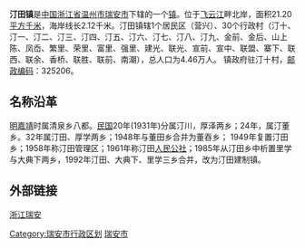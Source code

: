 {{Unreferenced|time=2020-06-25T00:46:09+00:00}}
'''汀田镇'''是[[中华人民共和国|中国]][[浙江省|浙江省]][[温州市|温州市]][[瑞安市|瑞安市]]下辖的一个[[镇|镇]]。位于[[飞云江|飞云江]]畔北岸，面积21.20[[平方千米|平方千米]]，海岸线长2.12千米。汀田镇辖1个居民区（营兴）、30个行政村（汀十、汀一、汀二、汀三、汀四、汀五、汀六、汀七、汀八、汀九、金前、金后、山上陈、凤岙、繁里、荣里、富里、强里、建光、联光、宣前、宣中、联盟、寨下、联西、联余、香桥、联胜、联前、南潮），总人口为4.46万人。
镇政府驻汀十村，[[邮政编码|邮政编码]]：325206。

==名称沿革==
[[明|明]][[嘉靖|嘉靖]]时属清泉乡八都。[[中華民國|民国]]20年(1931年)分属汀川，厚泽两乡；24年，属汀董乡。32年属汀田、厚学两乡；1948年与董田乡合并为董吞乡； 1949年复置汀田乡；1958年称汀田管理区；1961年称汀田[[人民公社|人民公社]]；1985年从汀田乡中析置里学与大典下两乡，1992年汀田、大典下、里学三乡合并，改为汀田建制镇。
==外部链接==

[http://www.ruian.gov.cn/ 浙江瑞安] {{Wayback|url=http://www.ruian.gov.cn/ |date=20201212014338 }}

{{浙江行政区划小作品}}
{{瑞安市行政区划}}
[[Category:瑞安市行政区划|Category:瑞安市行政区划]]
[[Category:温州市乡镇|瑞安市]]